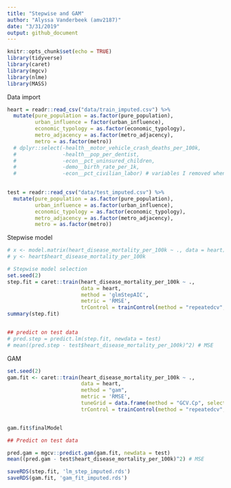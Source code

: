 ```yaml
---
title: "Stepwise and GAM"
author: "Alyssa Vanderbeek (amv2187)"
date: "3/31/2019"
output: github_document
---
```


```r
knitr::opts_chunk$set(echo = TRUE)
library(tidyverse)
library(caret)
library(mgcv)
library(nlme)
library(MASS)
```

Data import 

```r
heart = readr::read_csv("data/train_imputed.csv") %>%
  mutate(pure_population = as.factor(pure_population),
         urban_influence = factor(urban_influence),
         economic_typology = as.factor(economic_typology),
         metro_adjacency = as.factor(metro_adjacency),
         metro = as.factor(metro)) 
  # dplyr::select(-health__motor_vehicle_crash_deaths_per_100k,
  #               -health__pop_per_dentist,
  #               -econ__pct_uninsured_children,
  #               -demo__birth_rate_per_1k,
  #               -econ__pct_civilian_labor) # variables I removed when I tried a more parsimonious model by removing suspected unimportant variables
  

test = readr::read_csv("data/test_imputed.csv") %>% 
  mutate(pure_population = as.factor(pure_population),
         urban_influence = as.factor(urban_influence),
         economic_typology = as.factor(economic_typology),
         metro_adjacency = as.factor(metro_adjacency),
         metro = as.factor(metro))

```

Stepwise model 

```r
# x <- model.matrix(heart_disease_mortality_per_100k ~ ., data = heart)[,-1]
# y <- heart$heart_disease_mortality_per_100k

# Stepwise model selection
set.seed(2)
step.fit = caret::train(heart_disease_mortality_per_100k ~ ., 
                        data = heart, 
                        method = 'glmStepAIC',
                        metric = 'RMSE',
                        trControl = trainControl(method = "repeatedcv", number = 10, repeats = 5))
summary(step.fit)


## predict on test data
# pred.step = predict.lm(step.fit, newdata = test)
# mean((pred.step - test$heart_disease_mortality_per_100k)^2) # MSE
```

GAM

```r
set.seed(2)
gam.fit <- caret::train(heart_disease_mortality_per_100k ~ ., 
                        data = heart,
                        method = "gam",
                        metric = 'RMSE',
                        tuneGrid = data.frame(method = "GCV.Cp", select = c(TRUE, FALSE)),
                        trControl = trainControl(method = "repeatedcv", number = 10, repeats = 5))


gam.fit$finalModel

## Predict on test data

pred.gam = mgcv::predict.gam(gam.fit, newdata = test)
mean((pred.gam - test$heart_disease_mortality_per_100k)^2) # MSE
```


```r
saveRDS(step.fit, 'lm_step_imputed.rds')
saveRDS(gam.fit, 'gam_fit_imputed.rds')
```



